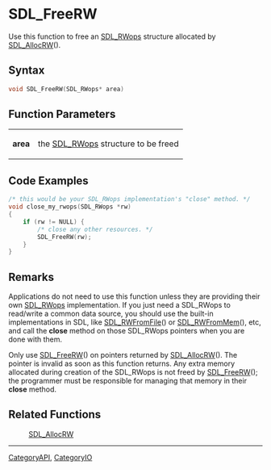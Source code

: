 
= SDL_FreeRW =
Use this function to free an [[SDL_RWops]] structure allocated by [[SDL_AllocRW]]().


== Syntax ==
<syntaxhighlight lang='c++'>
void SDL_FreeRW(SDL_RWops* area)
</syntaxhighlight>

== Function Parameters ==
{|
|'''area'''
|the [[SDL_RWops]] structure to be freed
|}

== Code Examples ==
<syntaxhighlight lang='c++'>
/* this would be your SDL_RWops implementation's "close" method. */
void close_my_rwops(SDL_RWops *rw)
{
    if (rw != NULL) {
        /* close any other resources. */
        SDL_FreeRW(rw);
    }
}
</syntaxhighlight>

== Remarks ==
Applications do not need to use this function unless they are providing their own [[SDL_RWops]] implementation. If you just need a SDL_RWops to read/write a common data source, you should use the built-in implementations in SDL, like [[SDL_RWFromFile]]() or [[SDL_RWFromMem]](), etc, and call the '''close''' method on those SDL_RWops pointers when you are done with them.

Only use [[SDL_FreeRW]]() on pointers returned by [[SDL_AllocRW]](). The pointer is invalid as soon as this function returns. Any extra memory allocated during creation of the SDL_RWops is not freed by [[SDL_FreeRW]](); the programmer must be responsible for managing that memory in their '''close''' method.

== Related Functions ==
:[[SDL_AllocRW]]

----
[[CategoryAPI]], [[CategoryIO]]
